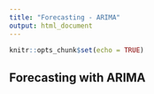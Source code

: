 ```yaml
---
title: "Forecasting - ARIMA"
output: html_document
---
```


```r
knitr::opts_chunk$set(echo = TRUE)
```

## Forecasting with ARIMA
